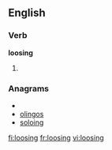 ==English==
===Verb===
'''loosing'''
# {{present participle of|[[loose]]}}

===Anagrams===
* {{alphagram|gilnoos}}
* [[olingos#English|olingos]]
* [[soloing#English|soloing]]

[[fi:loosing]]
[[fr:loosing]]
[[vi:loosing]]